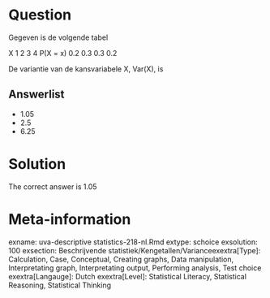Question
========

Gegeven is de volgende tabel

X 1 2 3 4
P(X = x) 0.2 0.3 0.3 0.2

De variantie van de kansvariabele X, Var(X), is 

Answerlist
----------
* 1.05
* 2.5
* 6.25

Solution
========

The correct answer is  1.05 

Meta-information
================
exname: uva-descriptive statistics-218-nl.Rmd 
extype: schoice 
exsolution: 100 
exsection: Beschrijvende statistiek/Kengetallen/Varianceexextra[Type]: Calculation, Case, Conceptual, Creating graphs, Data manipulation, Interpretating graph, Interpretating output, Performing analysis, Test choice 
exextra[Langauge]: Dutch 
exextra[Level]: Statistical Literacy, Statistical Reasoning, Statistical Thinking 
